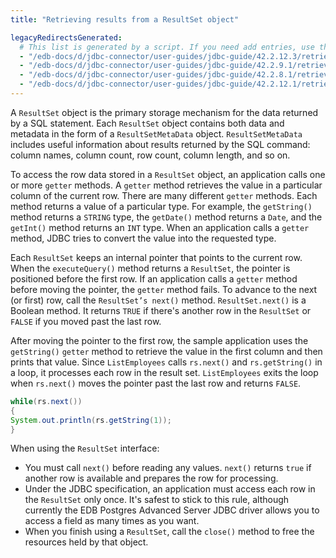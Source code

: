 ```yaml
---
title: "Retrieving results from a ResultSet object"

legacyRedirectsGenerated:
  # This list is generated by a script. If you need add entries, use the `legacyRedirects` key.
  - "/edb-docs/d/jdbc-connector/user-guides/jdbc-guide/42.2.12.3/retrieving_results_from_a_resultset_object.html"
  - "/edb-docs/d/jdbc-connector/user-guides/jdbc-guide/42.2.9.1/retrieving_results_from_a_resultset_object.html"
  - "/edb-docs/d/jdbc-connector/user-guides/jdbc-guide/42.2.8.1/retrieving_results_from_a_resultset_object.html"
  - "/edb-docs/d/jdbc-connector/user-guides/jdbc-guide/42.2.12.1/retrieving_results_from_a_resultset_object.html"
---
```


<div id="retrieving_results_from_a_resultset_object" class="registered_link"></div>

A `ResultSet` object is the primary storage mechanism for the data returned by a SQL statement. Each `ResultSet` object contains both data and metadata in the form of a `ResultSetMetaData` object. `ResultSetMetaData` includes useful information about results returned by the SQL command: column names, column count, row count, column length, and so on.

To access the row data stored in a `ResultSet` object, an application calls one or more `getter` methods. A `getter` method retrieves the value in a particular column of the current row. There are many different `getter` methods. Each method returns a value of a particular type. For example, the `getString()` method returns a `STRING` type, the `getDate()` method returns a `Date`, and the `getInt()` method returns an `INT` type. When an application calls a `getter` method, JDBC tries to convert the value into the requested type.

Each `ResultSet` keeps an internal pointer that points to the current row. When the `executeQuery()` method returns a `ResultSet`, the pointer is positioned before the first row. If an application calls a `getter` method before moving the pointer, the `getter` method fails. To advance to the next (or first) row, call the `ResultSet’s next()` method. `ResultSet.next()` is a Boolean method. It returns `TRUE` if there's another row in the `ResultSet` or `FALSE` if you moved past the last row.

After moving the pointer to the first row, the sample application uses the `getString()` `getter` method to retrieve the value in the first column and then prints that value. Since `ListEmployees` calls `rs.next()` and `rs.getString()` in a loop, it processes each row in the result set. `ListEmployees` exits the loop when `rs.next()` moves the pointer past the last row and returns `FALSE`.

```java
while(rs.next())
{
System.out.println(rs.getString(1));
}
```

When using the `ResultSet` interface:

-   You must call `next()` before reading any values. `next()` returns `true` if another row is available and prepares the row for processing.
-   Under the JDBC specification, an application must access each row in the `ResultSet` only once. It's safest to stick to this rule, although currently the EDB Postgres Advanced Server JDBC driver allows you to access a field as many times as you want.
-   When you finish using a `ResultSet`, call the `close()` method to free the resources held by that object.
